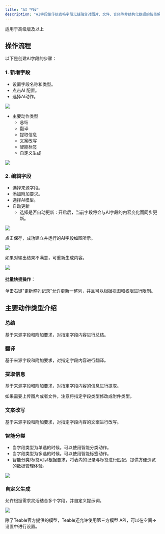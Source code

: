 ```yaml
---
title: "AI 字段"
description: "AI字段使传统表格字段无缝融合对图片、文件、音频等非结构化数据的智能解析，并具备大模型的数据分析与自动化处理能力。借助AI字段，Teable允许用户轻松快速地处理表中信息，减少在基础内容上的重复操作。"
---
```


<Tip>适用于高级版及以上</Tip>

## 操作流程

以下是创建AI字段的步骤：

### 1. 新增字段
- 设置字段名称和类型。
- 点击AI 配置。
- 选择AI动作。

![](/images/2025-04-14-18-03-37.png)

- 主要动作类型
  - 总结
  - 翻译
  - 提取信息
  - 文案改写
  - 智能标签
  - 自定义生成

![](/images/2025-04-07-19-18-24.png)

### 2. 编辑字段
- 选择来源字段。
- 添加附加要求。
- 选择AI模型。
- 自动更新
  - 选择是否自动更新：开启后，当前字段将会与AI字段的内容变化而同步更新。

![](/images/2025-04-09-11-29-08.png)

点击保存，成功建立并运行的AI字段如图所示。

![](/images/2025-04-09-11-10-39.png)

如果对输出结果不满意，可重新生成内容。

![](/images/2025-04-09-11-11-40.png)

#### 批量快捷操作：

单击右键"更新整列记录"允许更新一整列，并且可以根据视图和权限进行限制。

## 主要动作类型介绍

### 总结
基于来源字段和附加要求，对指定字段内容进行总结。
###  翻译
基于来源字段和附加要求，对指定字段内容进行翻译。
### 提取信息
基于来源字段和附加要求，对指定字段内容的信息进行提取。
   
<Tip> 如果需要上传图片或者文件，注意将指定字段类型修改成附件类型。</Tip>

###  文案改写
基于来源字段和附加要求，对指定字段内容的文案进行改写。
###  智能分类
- 当字段类型为单选的时候，可以使用智能分类动作。
- 当字段类型为多选的时候，可以使用智能标签动作。
- 智能分类/标签可以根据要求，将表内的记录与标签进行匹配，提供方便浏览的数据管理体验。

![](/images/2025-04-14-18-08-38.png)

###  自定义生成
允许根据需求灵活结合多个字段，并自定义提示词。

![](/images/2025-04-14-18-02-35.png)

<Tip> 除了Teable官方提供的模型，Teable还允许使用第三方模型 API，可以在空间→设置中进行设置。 </Tip>